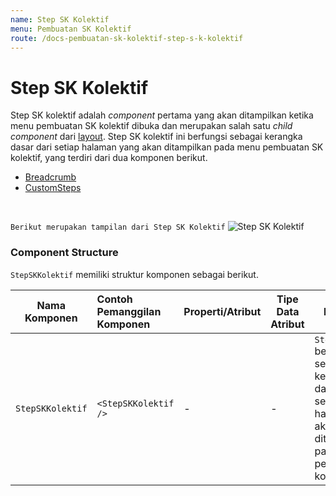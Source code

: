 ```yaml
---
name: Step SK Kolektif
menu: Pembuatan SK Kolektif
route: /docs-pembuatan-sk-kolektif-step-s-k-kolektif
---
```


# Step SK Kolektif 
Step SK kolektif adalah *component* pertama yang akan ditampilkan ketika menu pembuatan SK kolektif dibuka dan 
merupakan salah satu *child component* dari [layout](/docs-pembuatan-sk-kolektif-layout "title"). 
Step SK kolektif ini berfungsi sebagai kerangka dasar dari setiap halaman yang akan ditampilkan pada 
menu pembuatan SK kolektif, yang terdiri dari dua komponen berikut.
* [Breadcrumb](/docs-pembuatan-sk-kolektif-breadcrumb "title")
* [CustomSteps](/docs-pembuatan-sk-kolektif-customsteps "title")

<br/>

```Berikut merupakan tampilan dari Step SK Kolektif```
![Step SK Kolektif](../../src/img/pembuatan-SK-Kolektif/StepSKKolektif.jpeg)


### Component Structure

`StepSKKolektif` memiliki struktur komponen sebagai berikut. 

| Nama Komponen        | Contoh Pemanggilan <br/> Komponen | Properti/Atribut | Tipe Data <br/> Atribut | Penjelasan |
| ---------------------| :---------------------------------| ---------------- | ----------------------- | -----------|
|`StepSKKolektif`      | `<StepSKKolektif />`              | -                | -                       | `StepSKKolektif` berfungsi sebagai <br/> kerangka dasar dari setiap <br/> halaman yang akan ditampilkan <br/> pada menu pembuatan SK <br/> kolektif |


